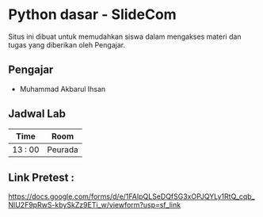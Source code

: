 # Python dasar - SlideCom
 
Situs ini dibuat untuk memudahkan siswa dalam mengakses materi dan tugas yang diberikan oleh Pengajar.

## Pengajar

- Muhammad Akbarul Ihsan


## Jadwal Lab
| Time     | Room |
| ----------- | ----------- |
| 13 : 00      | Peurada |

## Link Pretest : 
https://docs.google.com/forms/d/e/1FAIpQLSeDQfSG3xOPJQYLy1RtQ_cqb_NlU2F9pRwS-kbySkZz9ETi_w/viewform?usp=sf_link